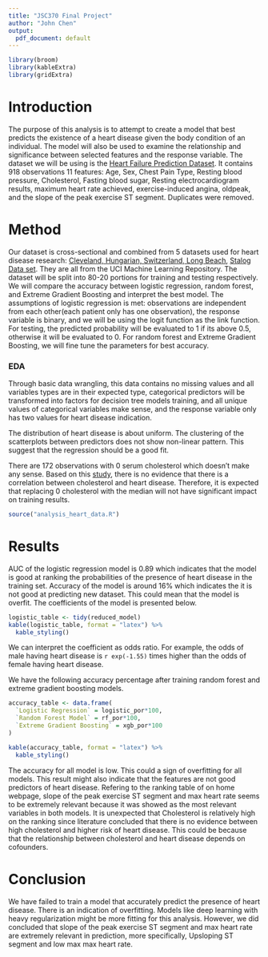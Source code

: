 ```yaml
---
title: "JSC370 Final Project"
author: "John Chen"
output:
  pdf_document: default
---
```


```r
library(broom)
library(kableExtra)
library(gridExtra)
```


# Introduction
The purpose of this analysis is to attempt to create a model that best predicts the existence of a heart disease given the body condition of an individual. The model will also be used to examine the relationship and significance between selected features and the response variable. The dataset we will be using is the [Heart Failure Prediction Dataset](https://www.kaggle.com/datasets/fedesoriano/heart-failure-prediction/data). It contains 918 observations 11 features: Age, Sex, Chest Pain Type, Resting blood pressure, Cholesterol, Fasting blood sugar, Resting electrocardiogram results, maximum heart rate achieved, exercise-induced angina, oldpeak, and the slope of the peak exercise ST segment. Duplicates were removed. 

# Method
Our dataset is cross-sectional and combined from 5 datasets used for heart disease research: [Cleveland, Hungarian, Switzerland, Long Beach](https://archive.ics.uci.edu/dataset/45/heart+disease), [Stalog Data set](https://archive.ics.uci.edu/dataset/145/statlog+heart). 
They are all from the UCI Machine Learning Repository. 
The dataset will be split into 80-20 portions for training and testing respectively. We will compare the accuracy between logistic regression, random forest, and Extreme Gradient Boosting and interpret the best model.
The assumptions of logistic regression is met: observations are independent from each other(each patient only has one observation), the response variable is binary, and we will be using the logit function as the link function. For testing, the predicted probability will be evaluated to 1 if its above 0.5, otherwise it will be evaluated to 0.
For random forest and Extreme Gradient Boosting, we will fine tune the parameters for best accuracy.

### EDA
Through basic data wrangling, this data contains no missing values and all variables types are in their expected type, categorical predictors will be transformed into factors for decision tree models training, and all unique values of categorical variables make sense, and the response variable only has two values for heart disease indication. 

The distribution of heart disease is about uniform. The clustering of the scatterplots between predictors does not show non-linear pattern. This suggest that the regression should be a good fit.

There are 172 observations with 0 serum cholesterol which doesn't make any sense. Based on this [study](https://www.ncbi.nlm.nih.gov/pmc/articles/PMC6024687/), there is no evidence that there is a correlation between cholesterol and heart disease. Therefore, it is expected that replacing 0 cholesterol with the median will not have significant impact on training results.

```r
source("analysis_heart_data.R")
```

# Results

AUC of the logistic regression model is 0.89 which indicates that the model is good at ranking the probabilities of the presence of heart disease in the training set. Accuracy of the model is around 16% which indicates the it is not good at predicting new dataset. This could mean that the model is overfit.
The coefficients of the model is presented below.
```r
logistic_table <- tidy(reduced_model)
kable(logistic_table, format = "latex") %>%
  kable_styling()
```

We can interpret the coefficient as odds ratio. For example, the odds of male having heart disease is `r exp(-1.55)` times higher than the odds of female having heart disease. 

We have the following accuracy percentage after training random forest and extreme gradient boosting models.
```r
accuracy_table <- data.frame(
  `Logistic Regression` = logistic_por*100,
  `Random Forest Model` = rf_por*100,
  `Extreme Gradient Boosting` = xgb_por*100
)

kable(accuracy_table, format = "latex") %>%
  kable_styling()
```

The accuracy for all model is low. This could a sign of overfitting for all models. This result might also indicate that the features are not good predictors of heart disease. Refering to the ranking table of on home webpage, slope of the peak exercise ST segment and max heart rate seems to be extremely relevant because it was showed as the most relevant variables in both models. It is unexpected that Cholesterol is relatively high on the ranking since literature concluded that there is no evidence between high cholesterol and higher risk of heart disease. This could be because that the relationship between cholesterol and heart disease depends on cofounders.

# Conclusion
We have failed to train a model that accurately predict the presence of heart disease. There is an indication of overfitting. Models like deep learning with heavy regularization might be more fitting for this analysis. However, we did concluded that slope of the peak exercise ST segment and max heart rate are extremely relevant in prediction, more specifically, Upsloping ST segment and low max max heart rate.

